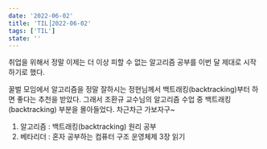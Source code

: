 ```yaml
---
date: '2022-06-02'
title: 'TIL⎟2022-06-02'
tags: ['TIL']
state: ''
---
```


취업을 위해서 정말 이제는 더 이상 피할 수 없는 알고리즘 공부를 이번 달 제대로 시작하기로 했다.

꿀벌 모임에서 알고리즘을 정말 잘하시는 정현님께서 백트래킹(backtracking)부터 하면 좋다는 추천을 받았다.
그래서 조환규 교수님의 알고리즘 수업 중 백트래킹(backtracking) 부분을 몰아들었다.
차근차근 가보자구~

1. 알고리즘 : 백트래킹(backtracking) 원리 공부
2. 베타리더 : 혼자 공부하는 컴퓨터 구조 운영체제 3장 읽기